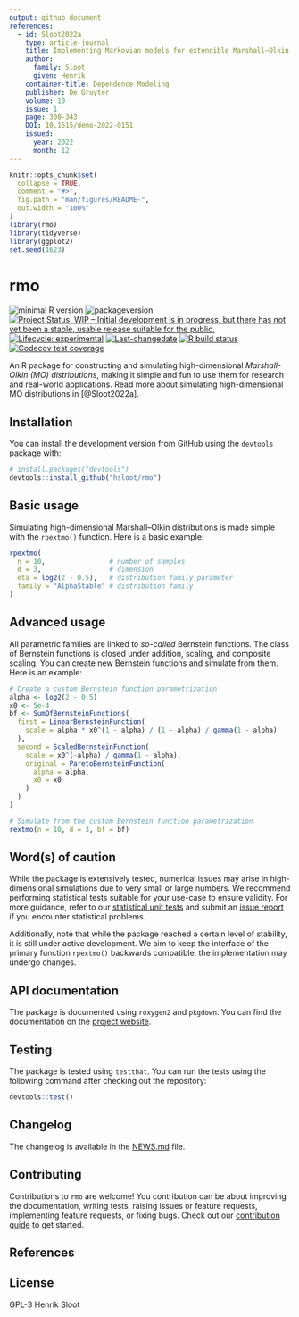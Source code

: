 ```yaml
---
output: github_document
references:
  - id: Sloot2022a
    type: article-journal
    title: Implementing Markovian models for extendible Marshall–Olkin distributions
    author: 
      family: Sloot
      given: Henrik
    container-title: Dependence Modeling
    publisher: De Gruyter
    volume: 10
    issue: 1
    page: 308-343
    DOI: 10.1515/demo-2022-0151
    issued:
      year: 2022
      month: 12
---
```


<!-- README.md is generated from README.Rmd. Please edit that file -->

```r
knitr::opts_chunk$set(
  collapse = TRUE,
  comment = "#>",
  fig.path = "man/figures/README-",
  out.width = "100%"
)
library(rmo)
library(tidyverse)
library(ggplot2)
set.seed(1623)
```

# rmo

<!-- badges: start -->
![minimal R version](https://img.shields.io/badge/R%3E%3D-3.4.0-6666ff.svg)
![packageversion](https://img.shields.io/badge/Package%20version-`r unname(desc::desc_get("Version"))`-orange.svg?style=flat-square)
[![Project Status: WIP – Initial development is in progress, but there has not yet been a stable, usable release suitable for the public.](https://www.repostatus.org/badges/latest/wip.svg)](https://www.repostatus.org/#wip)
[![Lifecycle: experimental](https://img.shields.io/badge/lifecycle-experimental-orange.svg)](https://www.tidyverse.org/lifecycle/#experimental)
[![Last-changedate](https://img.shields.io/badge/last%20change-`r gsub('-','--', Sys.Date())`-yellowgreen.svg)](/commits/master)
[![R build status](https://github.com/hsloot/rmo/workflows/check-full/badge.svg)](https://github.com/hsloot/rmo/actions)
[![Codecov test coverage](https://codecov.io/gh/hsloot/rmo/branch/master/graph/badge.svg)](https://codecov.io/gh/hsloot/rmo?branch=main)
<!-- badges: end -->

An R package for constructing and simulating high-dimensional
*Marshall-Olkin (MO) distributions*, making it simple and fun to use them for
research and real-world applications. Read more about simulating
high-dimensional MO distributions in [@Sloot2022a].

## Installation

You can install the development version from GitHub using the `devtools` package
with:

```r
# install.packages("devtools")
devtools::install_github("hsloot/rmo")
```

## Basic usage

Simulating high-dimensional Marshall–Olkin distributions is made simple with the
`rpextmo()` function. Here is a basic example: 

```r
rpextmo(
  n = 10,                # number of samples
  d = 3,                 # dimension
  eta = log2(2 - 0.5),   # distribution family parameter
  family = "AlphaStable" # distribution family
)
```

## Advanced usage

All parametric families are linked to *so-called* Bernstein functions. The class
of Bernstein functions is closed under addition, scaling, and composite scaling.
You can create new Bernstein functions and simulate from them. Here is an
example:

```r
# Create a custom Bernstein function parametrization
alpha <- log2(2 - 0.5)
x0 <- 5e-4
bf <- SumOfBernsteinFunctions(
  first = LinearBernsteinFunction(
    scale = alpha * x0^(1 - alpha) / (1 - alpha) / gamma(1 - alpha)
  ),
  second = ScaledBernsteinFunction(
    scale = x0^(-alpha) / gamma(1 - alpha),
    original = ParetoBernsteinFunction(
      alpha = alpha,
      x0 = x0
    )
  )
)

# Simulate from the custom Bernstein function parametrization
rextmo(n = 10, d = 3, bf = bf)
```

## Word(s) of caution

While the package is extensively tested, numerical issues may arise in
high-dimensional simulations due to very small or large numbers. We recommend
performing statistical tests suitable for your use-case to ensure validity. For
more guidance, refer to our [statistical unit
tests](https://github.com/hsloot/rmo/blob/main/tests/testthat/test-statistical-unit-test.R)
and submit an [issue
report](https://github.com/hsloot/rmo/issues/new?assignees=&labels=bug&template=statistical_problem.md&title=%5BSTAT%5D)
if you encounter statistical problems.

Additionally, note that while the package reached a certain level of stability,
it is still under active development. We aim to keep the interface of the
primary function `rpextmo()` backwards compatible, the implementation may
undergo changes.

## API documentation

The package is documented using `roxygen2` and `pkgdown`. You can find the
documentation on the [project website](reference/index.html).

## Testing

The package is tested using `testthat`. You can run the tests using the
following command after checking out the repository: 

```r
devtools::test()
```

## Changelog

The changelog is available in the [NEWS.md](NEWS.md) file.

## Contributing

Contributions to `rmo` are welcome! You contribution can be about improving the
documentation, writing tests, raising issues or feature requests, implementing
feature requests, or fixing bugs. Check out our [contribution
guide](.github/CONTRIBUTING.md) to get started.

## References

<div id="refs"></div>

## License

GPL-3 Henrik Sloot
